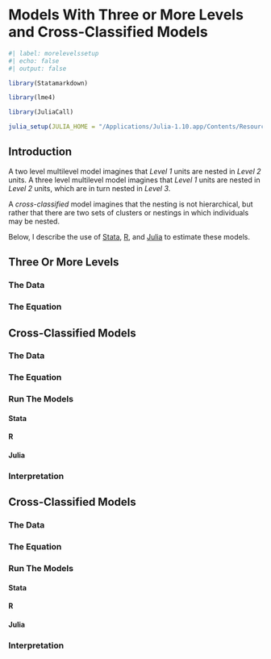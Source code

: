 # Models With Three or More Levels and Cross-Classified Models

```r
#| label: morelevelssetup
#| echo: false
#| output: false

library(Statamarkdown)

library(lme4) 

library(JuliaCall)

julia_setup(JULIA_HOME = "/Applications/Julia-1.10.app/Contents/Resources/julia/bin")

```

## Introduction

A two level multilevel model imagines that *Level 1* units are nested in *Level 2* units. A three level multilevel model imagines that *Level 1* units are nested in *Level 2* units, which are in turn nested in *Level 3*. 

A *cross-classified* model imagines that the nesting is not hierarchical, but rather that there are two sets of clusters or nestings in which individuals may be nested. 

Below, I describe the use of [Stata](https://www.stata.com/), [R](https://www.r-project.org/), and [Julia](https://www.julialang.org/) to estimate these models.

## Three Or More Levels {#sec-fourlevel}

### The Data
### The Equation

## Cross-Classified Models

### The Data

### The Equation

### Run The Models

::: {.panel-tabset group="language"}

#### Stata

#### R

#### Julia

:::

### Interpretation

## Cross-Classified Models

### The Data

### The Equation

### Run The Models

::: {.panel-tabset group="language"}

#### Stata

#### R

#### Julia

:::

### Interpretation

